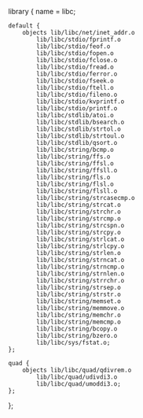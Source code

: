 library {
	name = libc;

	default {
		objects lib/libc/net/inet_addr.o
			lib/libc/stdio/fprintf.o
			lib/libc/stdio/feof.o
			lib/libc/stdio/fopen.o
			lib/libc/stdio/fclose.o
			lib/libc/stdio/fread.o
			lib/libc/stdio/ferror.o
			lib/libc/stdio/fseek.o
			lib/libc/stdio/ftell.o
			lib/libc/stdio/fileno.o
			lib/libc/stdio/kvprintf.o
			lib/libc/stdio/printf.o
			lib/libc/stdlib/atoi.o
			lib/libc/stdlib/bsearch.o
			lib/libc/stdlib/strtol.o
			lib/libc/stdlib/strtoul.o
			lib/libc/stdlib/qsort.o
			lib/libc/string/bcmp.o
			lib/libc/string/ffs.o
			lib/libc/string/ffsl.o
			lib/libc/string/ffsll.o
			lib/libc/string/fls.o
			lib/libc/string/flsl.o
			lib/libc/string/flsll.o
			lib/libc/string/strcasecmp.o
			lib/libc/string/strcat.o
			lib/libc/string/strchr.o
			lib/libc/string/strcmp.o
			lib/libc/string/strcspn.o
			lib/libc/string/strcpy.o
			lib/libc/string/strlcat.o
			lib/libc/string/strlcpy.o
			lib/libc/string/strlen.o
			lib/libc/string/strncat.o
			lib/libc/string/strncmp.o
			lib/libc/string/strnlen.o
			lib/libc/string/strrchr.o
			lib/libc/string/strsep.o
			lib/libc/string/strstr.o
			lib/libc/string/memset.o
			lib/libc/string/memmove.o
			lib/libc/string/memchr.o
			lib/libc/string/memcmp.o
			lib/libc/string/bcopy.o
			lib/libc/string/bzero.o
			lib/libc/sys/fstat.o;
	};

	quad {
		objects lib/libc/quad/qdivrem.o
			lib/libc/quad/udivdi3.o
			lib/libc/quad/umoddi3.o;
	};
};
